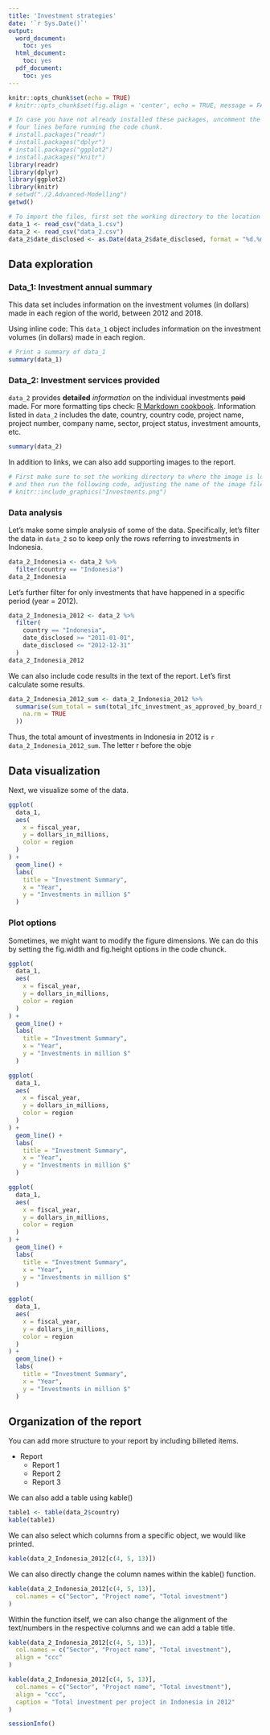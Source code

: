 ```yaml
---
title: 'Investment strategies'
date: '`r Sys.Date()`'
output:
  word_document:
    toc: yes
  html_document:
    toc: yes
  pdf_document:
    toc: yes
---
```


```r
knitr::opts_chunk$set(echo = TRUE)
# knitr::opts_chunk$set(fig.align = 'center', echo = TRUE, message = FALSE)
```

```r
# In case you have not already installed these packages, uncomment the following
# four lines before running the code chunk.
# install.packages("readr")
# install.packages("dplyr")
# install.packages("ggplot2")
# install.packages("knitr")
library(readr)
library(dplyr)
library(ggplot2)
library(knitr)
# setwd("./2.Advanced-Modelling")
getwd()
```

```r
# To import the files, first set the working directory to the location where the data_1.csv and data_2.csv files are located on your computer. Then run the code chunck.
data_1 <- read_csv("data_1.csv")
data_2 <- read_csv("data_2.csv")
data_2$date_disclosed <- as.Date(data_2$date_disclosed, format = "%d.%m.%y")
```

## Data exploration

### Data_1: Investment annual summary

This data set includes information on the investment volumes (in dollars) made in each region of the world, between 2012 and 2018.

Using inline code: This `data_1` object includes information on the investment volumes (in dollars) made in each region.

```r
# Print a summary of data_1
summary(data_1)
```

### Data_2: Investment services provided

`data_2` provides **detailed** _information_ on the individual investments ~~paid~~ made. For more formatting tips check: [R Markdown cookbook](https://bookdown.org/yihui/rmarkdown-cookbook/). Information listed in `data_2` includes the date, country, country code, project name, project number, company name, sector, project status, investment amounts, etc.

```r
summary(data_2)
```

In addition to links, we can also add supporting images to the report.

```r
# First make sure to set the working directory to where the image is located
# and then run the following code, adjusting the name of the image file and the extension.
# knitr::include_graphics("Investments.png")
```

### Data analysis

Let's make some simple analysis of some of the data. Specifically, let's filter the data in `data_2` so to keep only the rows referring to investments in Indonesia.

```r
data_2_Indonesia <- data_2 %>%
  filter(country == "Indonesia")
data_2_Indonesia
```

Let's further filter for only investments that have happened in a specific period (year = 2012).

```r
data_2_Indonesia_2012 <- data_2 %>%
  filter(
    country == "Indonesia",
    date_disclosed >= "2011-01-01",
    date_disclosed <= "2012-12-31"
  )
data_2_Indonesia_2012
```

We can also include code results in the text of the report. Let's first calculate some results.

```r
data_2_Indonesia_2012_sum <- data_2_Indonesia_2012 %>%
  summarise(sum_total = sum(total_ifc_investment_as_approved_by_board_million_usd,
    na.rm = TRUE
  ))
```

Thus, the total amount of investments in Indonesia in 2012 is `r data_2_Indonesia_2012_sum`. The letter r before the obje

## Data visualization

Next, we visualize some of the data.

```r
ggplot(
  data_1,
  aes(
    x = fiscal_year,
    y = dollars_in_millions,
    color = region
  )
) +
  geom_line() +
  labs(
    title = "Investment Summary",
    x = "Year",
    y = "Investments in million $"
  )
```

### Plot options

Sometimes, we might want to modify the figure dimensions. We can do this by setting the fig.width and fig.height options in the code chunck.

```r
ggplot(
  data_1,
  aes(
    x = fiscal_year,
    y = dollars_in_millions,
    color = region
  )
) +
  geom_line() +
  labs(
    title = "Investment Summary",
    x = "Year",
    y = "Investments in million $"
  )
```

```r
ggplot(
  data_1,
  aes(
    x = fiscal_year,
    y = dollars_in_millions,
    color = region
  )
) +
  geom_line() +
  labs(
    title = "Investment Summary",
    x = "Year",
    y = "Investments in million $"
  )
```

```r
ggplot(
  data_1,
  aes(
    x = fiscal_year,
    y = dollars_in_millions,
    color = region
  )
) +
  geom_line() +
  labs(
    title = "Investment Summary",
    x = "Year",
    y = "Investments in million $"
  )
```

```r
ggplot(
  data_1,
  aes(
    x = fiscal_year,
    y = dollars_in_millions,
    color = region
  )
) +
  geom_line() +
  labs(
    title = "Investment Summary",
    x = "Year",
    y = "Investments in million $"
  )
```

## Organization of the report

You can add more structure to your report by including billeted items.

- Report
  - Report 1
  - Report 2
  - Report 3

We can also add a table using kable()

```r
table1 <- table(data_2$country)
kable(table1)
```

We can also select which columns from a specific object, we would like printed.

```r
kable(data_2_Indonesia_2012[c(4, 5, 13)])
```

We can also directly change the column names within the kable() function.

```r
kable(data_2_Indonesia_2012[c(4, 5, 13)],
  col.names = c("Sector", "Project name", "Total investment")
)
```

Within the function itself, we can also change the alignment of the text/numbers in the respective columns and we can add a table title.

```r
kable(data_2_Indonesia_2012[c(4, 5, 13)],
  col.names = c("Sector", "Project name", "Total investment"),
  align = "ccc"
)
```

```r
kable(data_2_Indonesia_2012[c(4, 5, 13)],
  col.names = c("Sector", "Project name", "Total investment"),
  align = "ccc",
  caption = "Total investment per project in Indonesia in 2012"
)
```

```r
sessionInfo()
```
